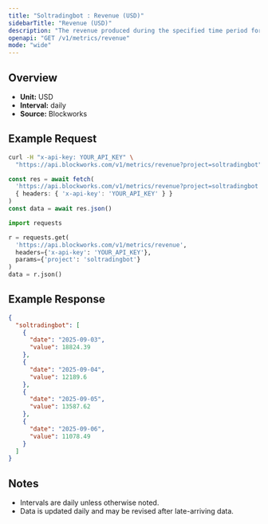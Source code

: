 ```yaml
---
title: "Soltradingbot : Revenue (USD)"
sidebarTitle: "Revenue (USD)"
description: "The revenue produced during the specified time period for given project."
openapi: "GET /v1/metrics/revenue"
mode: "wide"
---
```


## Overview

- **Unit:** USD
- **Interval:** daily
- **Source:** Blockworks

## Example Request

<CodeGroup>

```bash cURL
curl -H "x-api-key: YOUR_API_KEY" \
  "https://api.blockworks.com/v1/metrics/revenue?project=soltradingbot"
```

```typescript TypeScript
const res = await fetch(
  'https://api.blockworks.com/v1/metrics/revenue?project=soltradingbot',
  { headers: { 'x-api-key': 'YOUR_API_KEY' } }
)
const data = await res.json()
```

```python Python
import requests

r = requests.get(
  'https://api.blockworks.com/v1/metrics/revenue',
  headers={'x-api-key': 'YOUR_API_KEY'},
  params={'project': 'soltradingbot'}
)
data = r.json()
```

</CodeGroup>

## Example Response

```json
{
  "soltradingbot": [
    {
      "date": "2025-09-03",
      "value": 18824.39
    },
    {
      "date": "2025-09-04",
      "value": 12189.6
    },
    {
      "date": "2025-09-05",
      "value": 13587.62
    },
    {
      "date": "2025-09-06",
      "value": 11078.49
    }
  ]
}
```

## Notes
- Intervals are daily unless otherwise noted.
- Data is updated daily and may be revised after late-arriving data.
